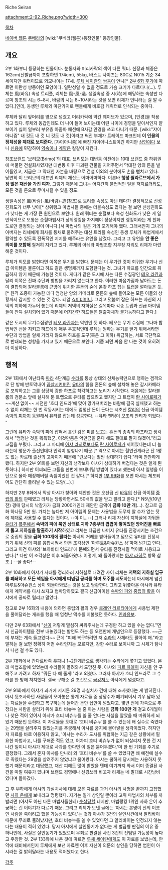 Riche Seiran

attachment:2-92_Riche.png?width=300

[[목차]]

[[네이버 웹툰]] [[쿠베라(웹툰)|쿠베라]]의 [wiki:"쿠베라(웹툰)/등장인물" 등장인물].

== 개요 ==
2부 1화부터 등장하는 인물이다. 눈동자와 머리카락의 색이 다른 쿼터. 신장과 체중은 162cm(신발굽까지 포함하면 174cm), 55kg, 바스트 사이즈는 80C로 N015 기준 34세이지만 쿼터이므로 외모나이는 17세. [[루체 세이란]]의 [[쌍둥이]] 언니[* [http://currygom.blog.me/10147304180 2부 6화 후기]에 따르면 이란성 쌍둥이인 모양이다. 일란성일 수 없을 정도로 가슴 크기가 다르다나(...). 루체는 風(바유) 속성 트리플, 리체는 風-風-造. 생일속성 중 시(時)에 해당하는 속성만 다르며 창조의 시는 6~8시, 바람의 시는 8~10시라는 것을 보면 리체가 언니라는 걸 알 수 있다.]인데, 동생인 루체와 마찬가지로 팬들에게 비호감 캐릭터로 인식되는 중이다.

루체와 달리 앞머리를 옆으로 넘겼고 머리카락에 약간 웨이브가 있으며, [안경]을 착용하고 있다. 루체와 동갑인데도 더 나이 들어 보이는데 어린 나이에 경영을 맡아서인지 얕보이기 싫어 일부러 부유층 아줌마 패션에 B사감 안경을 쓰고 다니기 때문. [wiki:"쟈이아니즘" 내 것도 내 것 니 것도 내 것]이라고 써진 부채가 트레이드 마크인데 '''이 인물의 정체성을 제대로 보여준다'''. [쟈이아니즘]에 빠진 쟈이아니스트이긴 하지만 [[상인]]이다 보니 [[신용]]에 민감하여 [[약속]]이나 [[계약]]은 칼같이 지킨다.

창조브랜드 '브리모(Brimo)'의 대표. 브리모는 [[대변동]] 이전에는 10대 브랜드 중 하위권에 머물던 건설회사였지만 대변동 이후 파괴된 건물을 지어주면서 막대한 양의 돈을 벌어들였고, 지금은 그 막대한 자본을 바탕으로 건설 이외의 분야에도 손을 뻗치고 있다. 당연히 이 브리모의 대표인 리체의 재산도 어마어마하다. 이른바 '''행성 윌라르브에서 가장 많은 재산을 가진 여자'''. 그렇기 때문에 그녀는 어지간히 불법적인 일을 저지르더라도, 모든 것을 돈으로 무마시킬 수 있을 정도.

생일속성은 風(바람)-風(바람)-造(창조)로 트리플 속성도 아닌 데다가 결정적으로 신성친화도가 너무 낮아[* 상위랭크 마법사들 중에는 더블속성도 많다는 걸 보면 신성친화도가 낮다는 게 가장 큰 원인으로 보인다. 원래 쿼터는 순혈보다 속성 친화도가 낮은 게 일반적이므로 보통은 순혈마법사가 상위랭킹을 차지해야 정상이지만 랭킹이라는 게 친화도로만 결정되는 것이 아니다.]서 마법사의 길은 거의 포기해야 했다. 그래서인지 그녀의 아버지는 리체에게 회사를 통채로 물려주는 대신 트리플 속성인 동생 루체가 마법계에서 활약할 수 있도록 전폭적인 지지를 해주라는 유언을 남겼다. 그리고 그 유언을 '''안 좋은 의미를 포함해''' 철저히 지키고 있다. 루체의 아테라 마법조합 지부장 자리도 리체가 마련해준 것이다.

루체가 외모를 밝힌다면 이쪽은 무기를 밝힌다. 문제는 이 무기란 것이 희귀한 무기나 신급 아이템은 물론이고 하프 같은 생명체까지 포함한다는 것. 그녀가 하프를 인간으로 취급하지 않기 때문에 가능한 것이다. 게다가 같은 도시에 사는 다른 수집광인 [[테오 라칸]]과 달리 이쪽은 진짜 수단과 방법을 가리지 않는다고 한다. 이러한 마음가짐과 남아도는 돈이 결합되어 칼라블룸에 근방에 위치한 혼돈의 숲에 온갖 하프 잡는 트랩을 깔아놓은 듯.[* 원격 조종이 가능한 데다 엄청난 양의 카메라로 혼돈의 숲에 들어오는 모든 이들의 상황까지 감시할 수 있는 것 같다. 레알 [[쇼미더머니]]. 그리고 덧붙여 잡은 하프는 자신의 저택의 지하에 가두어 놓는데 리체의 저택의 자하실은 길목마다 각종 트랩과 신급 아이템들이 잔뜩 설치되어 있기 때문에 어지간한 하프들은 탈출자체가 불가능하다고 한다.]

같은 도시의 무기수집광인 [[테오 라칸]]과는 악연인 듯 하다. 테오는 무기 수집에 그나마 합법적인 선을 지키고 하프에게 매우 우호적인데 루체는 원하는 무기를 얻기 위해서라면 수단과 방법을 일체 가리지 않으며 하프를 도구(혹은 그 이하) 취급하는, 서로 극단적으로 반대되는 성향을 가지고 있기 때문으로 보인다. 저쯤 되면 싸움 안 나는 것이 오히려 더 이상하다.

== 행적 == 
2부 1화에서 아난타족 [[마라]] 4단계급 [[수라(쿠베라)|수라]]를 통상 상태의 신체능력만으로 행하는 겸격으로 단 방에 반토막내어 [[끔살]]시켜버린 [[유타(쿠베라)|유타]]의 힘을 혼돈의 숲에 설치해 놓은 감시카메라로 포착하고는 그를 상당히 강한 하프로 착각하고는 노리기 시작한다. 처음에는 칼라블룸의 검문소 앞에 설치해 둔 트랩으로 유타를 잡으려고 했지만 그 트랩이 [[란 사이로페]]가 ~~계산 없이~~ 시전한 '호티 인드라'에 맞아 망가져버리는 바람에 결국 실패했고 하는 수 없이 리체는 한 번 작동시키는 데에도 엄청난 돈이 든다는 시초신 [[칼리(쿠베라)|칼리]]의 신급 아이템 [[속박의 피]]까지 동원해서 유타를 잡는데 성공한다. --유타 팬덤이 모조리 안티가 되었다--

그런데 유타가 속박의 피에 잡혀서 흘린 검은 피를 보고는 혼돈의 종족의 하프라고 생각해서 "엄청난 것을 획득했군. 이것만큼은 억만금을 준다 해도 절대로 팔지 않겠어."라고 고집을 부렸다. 그리고 그 파티에 [[아샤 라히로]]보다도 [[란 사이로페]]가 끼어있다는데 더 놀라는데 명문가 출신인데다 인맥이 엄청나기 때문.[* 역으로 아샤는 혈연관계라곤 단 1명도 없는 카르테 출신의 고아이기 때문에 "란보다는 훨씬 상대하기 쉽다."라며 만만하게 봤다. 하지만 2부 91화를 보면 자신의 생각보다 아샤가 상대하기 버겁다는 것은 알게 된 듯하다.] 하지만 어찌되든 그들을 한번에 보내버릴 방법이 있다고 했는데 아샤 일행을 이단으로 몰아 매장해버릴 속셈이었던 것 같다.[* 하지만 [http://comic.naver.com/webtoon/detail.nhn?titleId=131385&no=103&weekday=tue 1부 99화]를 보면 아샤는 체포되어도 간단히 풀려날 수 있는 모양(...).]

하지만 2부 8화에서 막상 아샤가 찾아와 제안한 것은 오선급 신 [[바유]]의 신급 아이템 [[중립의 활]]의 판매였고 리체는 당황하면서도 50배의 값을 받고 팔려고 한다.[* N5년(10년 전) 경매 당시의 낙찰가가 금화 2000개인데 제안한 금액이 '''금화 10만 개'''(...). 참고로 금화 하나당 5만 원. 가치는 높다만 저 아이템의 문제는 사용법을 도무지 알 수가 없는 탓에 제대로 사용할 수 없다는 것이다. --야 이...--] 그러나 리체 자신이 지하실에 가둬둔 [[유타(쿠베라)|유타]]가 [[폭주]]해서 '''속박의 피에 묶인 상태로 지하 7층부터 겹겹이 쌓여있던 방어진을 빠르게 뚫고 지하실을 탈출하기 시작'''하였고 리체는 다급한 나머지 유타를 진정시키는 조건으로 중립의 활을 '''금화 100개에 팔라는''' 아샤의 거래를 받아들이고 덤으로 유타를 진정시키기 위해 신의 피를 융합시켜서 만든 조각상인 '마루트&아슈윈스 상'마저 넘기고 만다. 그리고 이건 아샤의 '브하바티 인드라'에 '''분해'''되면서 유타를 진정시킬 먹이로 사용되고 만다.[* 다만 이 조각상은 이후 되돌아왔다. 어떻게, 왜 돌아왔지는 [[아샤 라히로]] 항목 참조.] --꼴 좋다!-- 

2부 10화에서 아샤가 사태를 정리하러 지하실로 내려간 사이 리체는 '''저택의 지하실 입구를 폐쇄하고 모든 책임을 아샤에게 떠넘길 궁리를 하며 도주를 시도'''하는데 아샤에게 넘긴 마루트&아슈윈스 상이 되돌아와있는 것을 보고 당황한다. 그리고 뒤쫓아온 아샤와 유타에게 계약서를 다시 쓰자고 협박당하였고 결국 신급아이템 [[속박의 피]]와 [[중립의 활]]을 아샤에게 공짜로 털리고 말았다. 

참고로 2부 16화의 내용에 의하면 중립의 활의 경우 [[로레인 라르티아]]에게 사용법 제한을 풀어달라는 개조를 했을 때 엄청난 액수를 지불했던 듯하다. [[인과응보]].

다만 2부 63화에서 "[[아그니(쿠베라)|신]]이 저렇게 열심히 싸워주시는데 구경만 하고 있을 수는 없다."면서 신급아이템을 전부 내놓겠다는 발언도 하는 등 오랜만에 개념인으로 등장했다. ~~근데 부채는 계속 들고있다~~ 근데 "피해 복구하려면 저 [[간다르바(쿠베라)|수라]]의 사체라도 팔아야 해."라고 말하는 걸 보면 정확히 어떤 수라인지는 모르지만, 강한 수라로 보이니까 그 시체가 탐나서 나선 걸 수도 있다.

2부 78화에서 간다르바족 [[우파니]] 1~2단계급으로 생각되는 수라에게 쫓기고 있었다. 본래 마법조합에 있었는데 수라들이 몰려와서 도망친 듯. 아샤와 [[파르 하엘]]이 자신을 안 구해주고 가려고 하자 "뭐든 다 해 줄게!"라고 외쳤다. 그러자 아샤가 호티 인드라로 그 수라를 한 방에 처치했다. 결국 구해준 걸 조건으로 [[금강저]]도 아샤에게 넘겼다고.

2부 91화에서 아샤가 과거에 저지른 29명 과실치사 건에 대해 조사했다는 게 밝혀진다. 아샤 뒷조사하던 사람들이 모아놓은 통계 자료들 중 상당수가 폐기되어서 겨우 남아 있는 자료들을 수집하고 복구하는데 들어간 돈만 십만이 넘었다고. 몇년 전에 가족으로 추정되는 사람을 살리기 위해 호티 비슈누 쓸 줄 아는 사람을 '''금화 100만 개''' 걸고 6개월이나 찾은 적이 있어서 아샤가 호티 비슈누를 쓸 줄 안다는 사실을 알았을 때 미워하게 되었기 때문인 듯하다. 이 자료들을 토대로 '호티 비슈누'를 쓸 수 있는데 왜 실수로 죽였다는 29명을 살려주지 않았는지를 추궁해서 아샤를 궁지에 몰아넣을 생각이었다. 하지만 저 자료를 바로 이용하지 않고, '아샤는 수라가 도시를 위협하는 지금 같은 상황에서 필요한 마법사고, 나를 구해준 적도 있고, 어차피 호티 비슈누가 없어 되살리지 못한 건 지나간 일이니 아샤가 제대로 사과를 한다면 이 일은 묻어두겠다.'며 한 번 기회를 주기로 결정했다. 그래서 혼자 아샤를 만나러 와 '호티 비슈누'를 쓸 수 있었다면 왜 예전에 실수로 죽였다는 29명을 살려주지 않았냐고 물어봤다. 아샤는 쿨하게 당시에는 사용하지 못했기 때문이라고 대답했고, 재산 피해도 많이 받았을 텐데 여기까지 와서 이미 종결된 사건을 따질 여유가 있냐며 브랜드 경영에나 신경쓰라 비꼬자 리체는 네 말대로 시간낭비였다며 돌아갔다. 

그 후 부하에게 아샤의 과실치사에 대해 모은 자료를 과거 아샤의 사형을 끝까지 고집했던 [[사하 온]]에게 보내라고 명령했다. 자기는 일개 상인일 뿐이라 고위 마법사의 치부를 까발리면 (아샤도 아닌 다른 마법사들한테) [[순삭]]당할 테지만, 마법랭킹 1위인 사하 온이 추궁하는 건 이야기가 다르기 때문. 그리고 리체가 보낸 글에는 '아샤는 본명이 신의 이름인 사람을 죽이려고 했을 가능성이 있다.'는 것과 아샤가 3건의 살인사건에서 알리바이 때문에 무죄로 풀려났지만, 호티 비슈누를 쓸 수 있었다면 그 알리바이는 인정되지 않는다는 내용이 적혀 있었다. 당시 아샤에게 살인동기가 없다는 게 벌금형 판결의 이유 중 하나인데, 사실은 살인동기가 있었으며 무죄로 판결된 사건 3건의 진범일 가능성이 높다고 주장한 것. 2부 133화에 나온 것에 따르면 [[루체 세이란]]에게도 이 자료를 보냈는데, 만약에 대비해서인지 루체에게 보낸 자료엔 이후 자신이 의문의 살인을 당하면 범인이 아샤라는 걸 밝혀달라는 내용도 적어놨다고 한다.

[[각주]]
